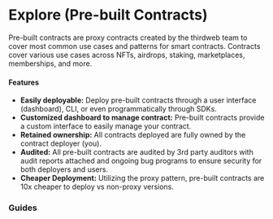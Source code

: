 
# Explore (Pre-built Contracts)

Pre-built contracts are proxy contracts created by the thirdweb team to cover most common use cases and patterns for smart contracts. Contracts cover various use cases across NFTs, airdrops, staking, marketplaces, memberships, and more.

#### Features

- **Easily deployable:** Deploy pre-built contracts through a user interface (dashboard), CLI, or even programmatically through SDKs.
- **Customized dashboard to manage contract:** Pre-built contracts provide a custom interface to easily manage your contract.
- **Retained ownership:** All contracts deployed are fully owned by the contract deployer (you).
- **Audited:** All pre-built contracts are audited by 3rd party auditors with audit reports attached and ongoing bug programs to ensure security for both deployers and users.
- **Cheaper Deployment:** Utilizing the proxy pattern, pre-built contracts are 10x cheaper to deploy vs non-proxy versions.

### Guides

<Grid>

<ArticleCard
	title="Account Factory"
	description="Learn how to deploy an NFT Factory contract."
	href="/contracts/explore/pre-built-contracts/account-factory"
/>

<ArticleCard
	title="Token"
	description="Learn how to deploy a Token contract."
	href="/contracts/explore/pre-built-contracts/token"
/>

<ArticleCard
	title="NFT Drop"
	description="Learn how to deploy an NFT Drop contract."
	href="/contracts/explore/pre-built-contracts/nft-drop"
/>

</Grid>
